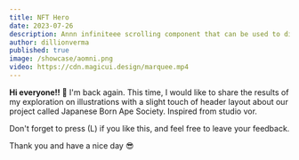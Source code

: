 ```yaml
---
title: NFT Hero 
date: 2023-07-26
description: Annn infiniteee scrolling component that can be used to display text, images, or videos.
author: dillionverma
published: true
image: /showcase/aomni.png
video: https://cdn.magicui.design/marquee.mp4
---
```


<ComponentPreview name="nft-hero" />

**Hi everyone!! 👀**
I'm back again. This time, I would like to share the results of my exploration on illustrations with a slight touch of header layout about our project called Japanese Born Ape Society. Inspired from studio vor.

Don't forget to press (L) if you like this, and feel free to leave your feedback.

Thank you and have a nice day 😎